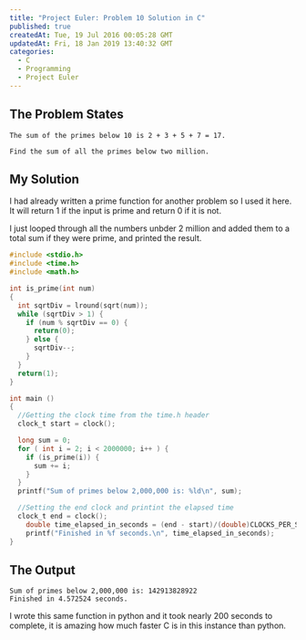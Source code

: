 ```yaml
---
title: "Project Euler: Problem 10 Solution in C"
published: true
createdAt: Tue, 19 Jul 2016 00:05:28 GMT
updatedAt: Fri, 18 Jan 2019 13:40:32 GMT
categories:
  - C
  - Programming
  - Project Euler
---
```


## The Problem States

```text
The sum of the primes below 10 is 2 + 3 + 5 + 7 = 17.

Find the sum of all the primes below two million.
```

## My Solution

I had already written a prime function for another problem so I used it here. It will return 1 if the input is prime
and return 0 if it is not.

I just looped through all the numbers unbder 2 million and added them to a total sum if they were prime, and printed
the result.

```c
#include <stdio.h>
#include <time.h>
#include <math.h>

int is_prime(int num)
{
  int sqrtDiv = lround(sqrt(num));
  while (sqrtDiv > 1) {
    if (num % sqrtDiv == 0) {
      return(0);
    } else {
      sqrtDiv--;
    }
  }
  return(1);
}

int main ()
{
  //Getting the clock time from the time.h header
  clock_t start = clock();

  long sum = 0;
  for ( int i = 2; i < 2000000; i++ ) {
    if (is_prime(i)) {
      sum += i;
    }
  }
  printf("Sum of primes below 2,000,000 is: %ld\n", sum);

  //Setting the end clock and printint the elapsed time
  clock_t end = clock();
    double time_elapsed_in_seconds = (end - start)/(double)CLOCKS_PER_SEC;
    printf("Finished in %f seconds.\n", time_elapsed_in_seconds);
}
```

## The Output

```text
Sum of primes below 2,000,000 is: 142913828922
Finished in 4.572524 seconds.
```

I wrote this same function in python and it took nearly 200 seconds to complete, it is amazing how much faster C is
in this instance than python.
